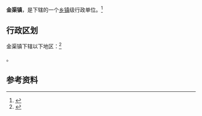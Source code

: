 {{中国乡级行政区|61/03/26/105/000}}

'''金渠镇'''，是{{PRC admin/fullname|61/03/26/105/000|3}}下辖的一个[[乡镇|乡镇]]级行政单位。<ref>{{PRC admin/ref sgc|{{PRC admin/parent|61/03/26/105/000}}}}</ref>

== 行政区划 ==

金渠镇下辖以下地区：<ref>{{PRC admin/ref sgc|61/03/26/105/000}}</ref>

{{PRC admin/children|61/03/26/105/000}}。

== 参考资料 ==

{{reflist}}

{{行政区划小作品}}
{{PRC admin/navcat|61/03/26/105/000}}